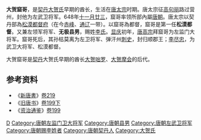'''大贺窟哥'''，是[[契丹|契丹]][[大贺氏|大贺氏]]早期的酋长，生活在[[唐太宗|唐太宗]]时期。唐太宗征[[高句丽|高句丽]]路过营州，封他为左武卫将军。648年[[十一月廿三|十一月廿三]]，窟哥率领所部內屬[[唐朝|唐朝]]。唐太宗以契丹部為[[松漠都督府|松漠都督府]]（在今[[赤峰|赤峰]]、[[通辽|通辽]]一带）。以窟哥為都督，窟哥是第一任'''松漠都督'''。又兼左领军将军、'''无极县男'''，赐姓[[李氏|李氏]]。[[显庆|显庆]]初年，[[唐高宗|唐高宗]]拜窟哥为左监门大将军。窟哥死后，其孙枯莫离为左卫将军、弹汗州[[刺史|刺史]]，封归顺郡王；[[李尽忠|李尽忠]]，为武卫大将军、松漠都督。

大贺窟哥是[[契丹|契丹]]大贺氏早期的酋长[[大贺咄罗|大贺咄罗]]、[[大贺摩会|大贺摩会]]的后代。

==参考资料==
*《[[新唐書|新唐書]]》[[s:新唐書/卷219|卷219]]
*《[[旧唐书|旧唐书]]》[[s:旧唐书/卷199下|卷199下]]
*《[[资治通鉴|资治通鉴]]》[[s:資治通鑑/卷199|卷199]]

{{start box}}
{{s-before|—}}
{{s-title|[[辽朝君主列表#契丹（松漠都督府都督）|契丹首领]]<br>[[松漠都督府|松漠都督府]][[都督|都督]]|648年－656年左右}}
{{s-after|[[大贺阿卜固|大贺阿卜固]]}}
{{end box}}

[[Category:松漠都督府都督|D]]
[[Category:唐朝左监门卫大将军|Category:唐朝左监门卫大将军]]
[[Category:唐朝县男|Category:唐朝县男]]
[[Category:唐朝左武卫将军|Category:唐朝左武卫将军]]
[[Category:唐朝赐李姓者|Category:唐朝赐李姓者]]
[[Category:唐朝契丹人|Category:唐朝契丹人]]
[[Category:大贺氏|Category:大贺氏]]